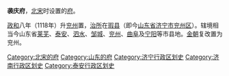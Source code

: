 '''袭庆府'''，[[北宋|北宋]]时设置的[[府_(行政区划)|府]]。

[[政和_(年号)|政和]]八年（1118年）升[[兖州_(古代)|兖州]]置，[[治所|治所]]在[[瑕县|瑕县]]（即今[[山东省|山东省]][[济宁市|济宁市]][[兖州区|兖州区]]）。辖境相当今山东省[[莱芜市|莱芜]]、[[泰安市|泰安]]、[[泗水县|泗水]]、[[邹城市|邹城]]、[[兖州区|兖州]]、[[曲阜市|曲阜]]及[[宁阳县|宁阳]]等市县地。[[金朝|金朝]]复改置为兖州。

{{北宋行政区划小作品}}
[[Category:北宋的府|Category:北宋的府]]
[[Category:山东的府|Category:山东的府]]
[[Category:济宁行政区划史|Category:济宁行政区划史]]
[[Category:济南行政区划史|Category:济南行政区划史]]
[[Category:泰安行政区划史|Category:泰安行政区划史]]